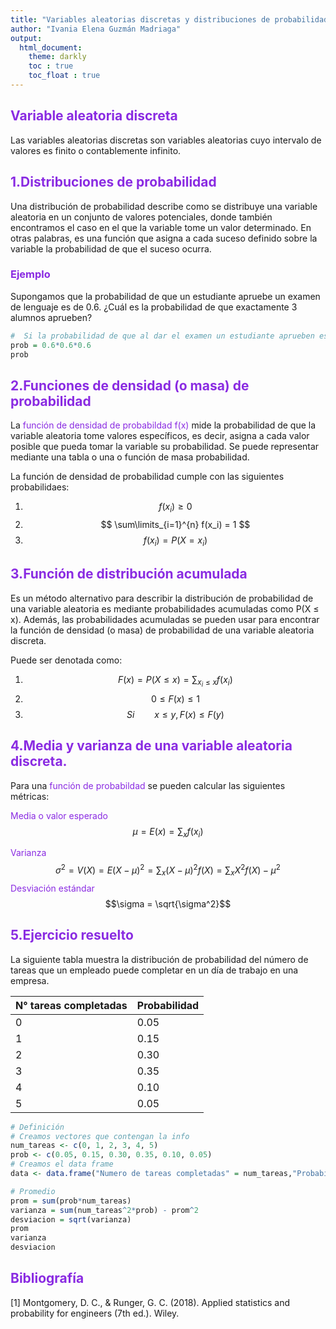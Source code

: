 ```yaml
---
title: "Variables aleatorias discretas y distribuciones de probabilidad parte 1.1"
author: "Ivania Elena Guzmán Madriaga"
output: 
  html_document: 
    theme: darkly
    toc : true
    toc_float : true
---
```

<style>
  h1, h2, h3, h4, h5, h6 {
    color: blueviolet;
  }
</style>

## Variable aleatoria discreta

Las variables aleatorias discretas son variables aleatorias cuyo intervalo de
valores es finito o contablemente infinito.

## 1.Distribuciones de probabilidad

Una distribución de probabilidad describe como se distribuye una variable aleatoria 
en un conjunto de valores potenciales, donde también encontramos el caso en el que 
la variable tome un valor determinado. En otras palabras, es una función que asigna 
a cada suceso definido sobre la variable la probabilidad de que el suceso ocurra.


### Ejemplo

Supongamos que la probabilidad de que un estudiante apruebe un examen de lenguaje es de 0.6. 
¿Cuál es la probabilidad de que exactamente 3 alumnos aprueben?
```r
#  Si la probabilidad de que al dar el examen un estudiante aprueben es 0.6, para 3 es
prob = 0.6*0.6*0.6
prob
```
## 2.Funciones de densidad (o masa) de probabilidad

La  <span style="color:blueviolet">función de densidad de probabildad f(x)</span> mide la probabilidad de que la variable aleatoria tome valores específicos, es decir, asigna 
a cada valor posible que pueda tomar la variable su probabilidad. 
Se puede representar mediante una tabla o una o función de masa probabilidad.

La función de densidad de probabilidad cumple con las siguientes probabilidaes:

(1) $$ f(x_i) \geq 0$$
(2) $$ \sum\limits_{i=1}^{n} f(x_i) = 1 $$
(3) $$ f(x_i) = P(X = x_i) $$ 

## 3.Función de distribución acumulada

Es un método alternativo para describir la distribución de probabilidad de una 
variable aleatoria es mediante probabilidades acumuladas como P(X ≤ x). Además, 
las probabilidades acumuladas se pueden usar para encontrar la función de densidad (o masa)
de probabilidad de una variable aleatoria discreta.

Puede ser denotada como:

(1) $$ F(x) = P(X \leq x) = \sum_{x_i \leq x} f(x_i) $$
(2) $$0 \leq F(x) \leq 1$$
(3) $$ Si \qquad x\leq y, F(x) \leq F(y)$$

## 4.Media y varianza de una variable aleatoria discreta.

Para una <span style="color:blueviolet">función de probabildad</span> se pueden calcular las
siguientes métricas:

<span style="color:blueviolet">Media o valor esperado</span>
$$ \mu = E(x) = \sum_{x} f(x_i) $$

<span style="color:blueviolet">Varianza</span>
$$ \sigma^2 = V(X) = E(X - \mu)^2 = \sum_{x}(X - \mu)^2f(X) = \sum_{x}X^2f(X) - \mu^2$$
<span style="color:blueviolet">Desviación estándar</span>
$$\sigma = \sqrt{\sigma^2}$$

## 5.Ejercicio resuelto

La siguiente tabla muestra la distribución de probabilidad del número de tareas que un empleado puede completar en un día de trabajo en una empresa.


| N° tareas completadas | Probabilidad |
|----|-----------|
|  0 |      0.05 |
|  1 |      0.15 |
|  2 |      0.30 |
|  3 |      0.35 |
|  4 |      0.10 |
|  5 |      0.05 |

```r
# Definición
# Creamos vectores que contengan la info
num_tareas <- c(0, 1, 2, 3, 4, 5)
prob <- c(0.05, 0.15, 0.30, 0.35, 0.10, 0.05)
# Creamos el data frame
data <- data.frame("Numero de tareas completadas" = num_tareas,"Probabilidad" = prob)

# Promedio
prom = sum(prob*num_tareas)
varianza = sum(num_tareas^2*prob) - prom^2
desviacion = sqrt(varianza)
prom
varianza
desviacion
```

## Bibliografía
  [1] Montgomery, D. C., & Runger, G. C. (2018). Applied statistics and probability for engineers (7th ed.). Wiley.
